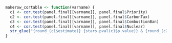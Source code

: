 
```r
makerow_cortable <- function(varname) {
  c1 <- cor.test(panel.final[[varname]], panel.final$Priority)
  c2 <- cor.test(panel.final[[varname]], panel.final$CarbonTax)
  c3 <- cor.test(panel.final[[varname]], panel.final$CombustionBan)
  c4 <- cor.test(panel.final[[varname]], panel.final$Nuclear)
  str_glue("{round_(c1$estimate)} {stars.pval(c1$p.value)} & {round_(c2$estimate)} {stars.pval(c2$p.value)} & {round_(c3$estimate)} {stars.pval(c3$p.value)} & {round_(c4$estimate)} {stars.pval(c4$p.value)} \\\\ \n & \\footnotesize({round_(c1$statistic)}, {c1$parameter}) & \\footnotesize({round_(c2$statistic)}, {c2$parameter}) & \\footnotesize({round_(c3$statistic)}, {c3$parameter}) & \\footnotesize({round_(c4$statistic)}, {c4$parameter})")
}
```
\begin{centering}
\begin{table}[ht]
\begin{threeparttable}[ht]
\caption{Bivariate correlations of personality traits and environmental attitudes}
\label{table:1}
\begin{tabular}{lllll}
\toprule
& 
Overall priority & 
Carbon tax & 
Combustion ban & 
Nuclear power \\
\midrule
Openness & `r makerow_cortable("Openness")` \\
Agreeableness & `r makerow_cortable("Agreeableness")` \\
Extraversion & `r makerow_cortable("Extraversion")` \\
Conscientiousness & `r makerow_cortable("Conscientiousness")` \\
Neuroticism & `r makerow_cortable("Neuroticism")` \\
Risk Aversion & `r makerow_cortable("RiskAversion")` \\
\bottomrule
\end{tabular}
\begin{tablenotes}
\item Estimates using Pearson's product-moment correlation.
\item t-values and degrees of freedom are reported in parentheses.
\item *** $p < 0.001$, **  $p < 0.01$, * $p < 0.05$, . $p < 0.1$. 
\item Data source: \protect\hyperlink{ref-gles2021}{GLES (2021)}
\end{tablenotes}
\end{threeparttable}
\end{table}
\end{centering}
